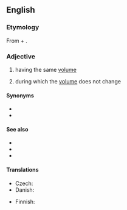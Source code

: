 ==English==

===Etymology===
From {{uder|en|grc|ἴσος||equal}} + {{m|grc|χώρα||space}}.

===Adjective===
{{head|en|adjective}}

# having the same [[volume]]
# {{lb|en|physics|of a thermodynamic process}} during which the [[volume]] does not change

====Synonyms====
* {{l|en|isovolumic}}
* {{l|en|isovolumetric}}

====See also====
* {{l|en|isobaric}}
* {{l|en|isothermal}}
* {{l|en|adiabatic}}

====Translations====
{{trans-top|thermodynamics}}
* Czech: {{t|cs|izochorický}}
* Danish: {{t|da|isokor}}
{{trans-mid}}
* Finnish: {{t|fi|isokoorinen}}
{{trans-bottom}}